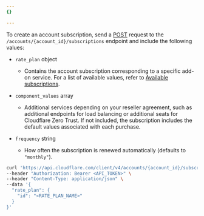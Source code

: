 ```yaml
---
{}

---
```




To create an account subscription, send a [POST](/api/operations/account-subscriptions-create-subscription) request to the `/accounts/{account_id}/subscriptions` endpoint and include the following values:

* `rate_plan` object

  * Contains the account subscription corresponding to a specific add-on service. For a list of available values, refer to [Available subscriptions](/tenant/reference/subscriptions/).

* `component_values` array

  * Additional services depending on your reseller agreement, such as additional endpoints for load balancing or additional seats for Cloudflare Zero Trust. If not included, the subscription includes the default values associated with each purchase.

* `frequency` string

  * How often the subscription is renewed automatically (defaults to `"monthly"`).



```bash title="Request"
curl 'https://api.cloudflare.com/client/v4/accounts/{account_id}/subscriptions' \
--header "Authorization: Bearer <API_TOKEN>" \
--header "Content-Type: application/json" \
--data '{
  "rate_plan": {
    "id": "<RATE_PLAN_NAME>"
  }
}'
```

